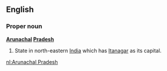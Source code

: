 ==English==

===Proper noun===
'''[[Arunachal]] [[Pradesh]]'''

#State in north-eastern [[India]] which has [[Itanagar]] as its capital.

[[nl:Arunachal Pradesh]]